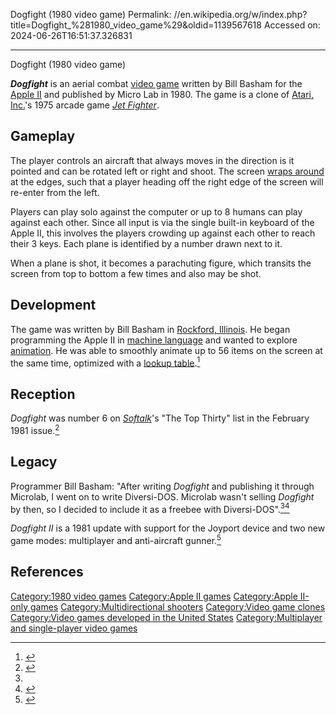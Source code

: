 Dogfight (1980 video game)
Permalink: //en.wikipedia.org/w/index.php?title=Dogfight_%281980_video_game%29&oldid=1139567618
Accessed on: 2024-06-26T16:51:37.326831



------
Dogfight (1980 video game)
{{Short description|1980 video game}}
{{for|other use of term|Dogfight (disambiguation)}}
{{refimprove|date=September 2018}}
{{Infobox video game
|title  = Dogfight 
| image = Dogfight cover.jpg
|developer = Bill Basham<ref name="giantlist">{{cite web |last1=Hague |first1=James |title=The Giant List of Classic Game Programmers |url=https://dadgum.com/giantlist/}}</ref>
|publisher = Micro Lab
|released = 1980
|genre = [[Multidirectional shooter]]
|modes = [[Single-player]], 2-8 players multiplayer
|platforms = [[Apple II]]
}}

'''''Dogfight''''' is an aerial combat [[video game]] written by Bill Basham for the [[Apple II]] and published by Micro Lab in 1980.  The game is a clone of [[Atari, Inc.]]'s 1975 arcade game ''[[Jet Fighter (video game)|Jet Fighter]]''.

==Gameplay==
The player controls an aircraft  that always moves in the direction is it pointed and can be rotated left or right and shoot. The screen [[wraparound (video games)|wraps around]] at the edges, such that a player heading off the right edge of the screen will re-enter from the left.

Players can play solo against the computer or up to 8 humans can play against each other. Since all input is via the single built-in keyboard of the Apple II, this involves the players crowding up against each other to reach their 3 keys. Each plane is identified by a number drawn next to it.

When a plane is shot, it becomes a parachuting figure, which transits the screen from top to bottom a few times and also may be shot.

==Development==
The game was written by Bill Basham in [[Rockford, Illinois]]. He began programming the Apple II in  [[machine language]] and wanted to explore [[Computer animation|animation]]. He was able to smoothly animate up to 56 items on the screen at the same time, optimized with a [[lookup table]].<ref name=gue>{{cite web |title=Dogfight |url=http://gue.cgwmuseum.org/galleries/index.php?pub=0&item=43&id=2&key=0 |website=Gallery of Undiscovered Entities |accessdate=5 June 2020}}</ref>

==Reception==
''Dogfight'' was number 6 on ''[[Softalk]]'''s "The Top Thirty" list in the February 1981 issue.<ref>{{cite journal |title=The Top Thirty |journal=[[Softalk]] |date=February 1981 |volume=1 |issue=6 |page=44}}</ref>

==Legacy==
Programmer Bill Basham: "After writing ''Dogfight'' and publishing it through Microlab, I went on to write Diversi-DOS. Microlab wasn't selling ''Dogfight'' by then, so I decided to include it as a freebee with Diversi-DOS".<ref name=gue/><ref>{{cite web |title=Diversi Copy |url=https://archive.org/details/148_Diversi-Copy |website=Internet Archive |publisher=DSR |accessdate=5 June 2020}}</ref>

''Dogfight II'' is a 1981 update with support for the Joyport device and two new game modes: multiplayer and anti-aircraft gunner.<ref>{{cite web |title=Dogfight II |url=https://archive.org/details/wozaday_Dogfight_II |website=Internet Archive |date=12 October 2019 |publisher=Microlab |accessdate=5 June 2020}}</ref>

==References==
{{reflist}}

[[Category:1980 video games]]
[[Category:Apple II games]]
[[Category:Apple II-only games]]
[[Category:Multidirectional shooters]]
[[Category:Video game clones]]
[[Category:Video games developed in the United States]]
[[Category:Multiplayer and single-player video games]]